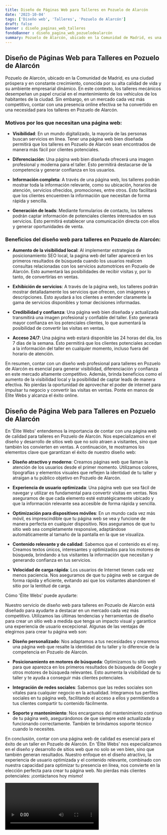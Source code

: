 ```yaml
---
title: Diseño de Páginas Web para Talleres en Pozuelo de Alarcón
date: '2023-10-04'
tags: ['Diseño web', 'Talleres', 'Pozuelo de Alarcón']
draft: false
banner : diseño_paginas_web_talleres
fondoBanner : diseño_pagina_web_pozuelodealarcón
summary: Pozuelo de Alarcón, ubicado en la Comunidad de Madrid, es una ciudad próspera y en constante crecimiento, conocida por su alta calidad de vida y su ambiente empresarial dinámico. En este contexto, los talleres mecánicos desempeñan un papel crucial en el mantenimiento de los vehículos de los habitantes de la ciudad. Sin embargo, en un mercado cada vez más competitivo, contar con una presencia online efectiva se ha convertido en una necesidad para los talleres en Pozuelo de Alarcón.
---
```


## Diseño de Páginas Web para Talleres en Pozuelo de Alarcón

Pozuelo de Alarcón, ubicado en la Comunidad de Madrid, es una ciudad próspera y en constante crecimiento, conocida por su alta calidad de vida y su ambiente empresarial dinámico. En este contexto, los talleres mecánicos desempeñan un papel crucial en el mantenimiento de los vehículos de los habitantes de la ciudad. Sin embargo, en un mercado cada vez más competitivo, contar con una presencia online efectiva se ha convertido en una necesidad para los talleres en Pozuelo de Alarcón.

### Motivos por los que necesitan una página web:

- **Visibilidad**: En un mundo digitalizado, la mayoría de las personas buscan servicios en línea. Tener una página web bien diseñada permitirá que los talleres en Pozuelo de Alarcón sean encontrados de manera más fácil por clientes potenciales.

- **Diferenciación**: Una página web bien diseñada ofrecerá una imagen profesional y moderna para el taller. Esto permitirá destacarse de la competencia y generar confianza en los usuarios.

- **Información completa**: A través de una página web, los talleres podrán mostrar toda la información relevante, como su ubicación, horarios de atención, servicios ofrecidos, promociones, entre otros. Esto facilitará que los clientes encuentren la información que necesitan de forma rápida y sencilla.

- **Generación de leads**: Mediante formularios de contacto, los talleres podrán captar información de potenciales clientes interesados en sus servicios. Esto permitirá establecer una comunicación directa con ellos y generar oportunidades de venta.

### Beneficios del diseño web para talleres en Pozuelo de Alarcón:

- **Aumento de la visibilidad local**: Al implementar estrategias de posicionamiento SEO local, la pagina web del taller aparecerá en los primeros resultados de búsqueda cuando los usuarios realicen consultas relacionadas con los servicios automotrices en Pozuelo de Alarcón. Esto aumentará las posibilidades de recibir visitas y, por lo tanto, de convertirlas en ventas.

- **Exhibición de servicios**: A través de la página web, los talleres podrán mostrar detalladamente los servicios que ofrecen, con imágenes y descripciones. Esto ayudará a los clientes a entender claramente la gama de servicios disponibles y tomar decisiones informadas.

- **Credibilidad y confianza**: Una página web bien diseñada y actualizada transmitirá una imagen profesional y confiable del taller. Esto generará mayor confianza en los potenciales clientes, lo que aumentará la posibilidad de convertir las visitas en ventas.

- **Acceso 24/7**: Una página web estará disponible las 24 horas del día, los 7 días de la semana. Esto permitirá que los clientes potenciales accedan a la información del taller en cualquier momento, incluso fuera del horario de atención. 

En resumen, contar con un diseño web profesional para talleres en Pozuelo de Alarcón es esencial para generar visibilidad, diferenciación y confianza en este mercado altamente competitivo. Además, brinda beneficios como el aumento de la visibilidad local y la posibilidad de captar leads de manera efectiva. No pierdas la oportunidad de aprovechar el poder de internet para impulsar tu negocio y convertir las visitas en ventas. Ponte en manos de Élite Webs y alcanza el éxito online.

<GifSeo />

<Cta />

## Diseño de Página Web para Talleres en Pozuelo de Alarcón

En 'Élite Webs' entendemos la importancia de contar con una página web de calidad para talleres en Pozuelo de Alarcón. Nos especializamos en el diseño y desarrollo de sitios web que no solo atraen a visitantes, sino que también los convierten en ventas. A continuación, te mostramos los elementos clave que garantizan el éxito de nuestro diseño web:

- **Diseño atractivo y moderno**: Creamos páginas web que llaman la atención de los usuarios desde el primer momento. Utilizamos colores, tipografías y elementos visuales que reflejen la identidad de tu taller y atraigan a tu público objetivo en Pozuelo de Alarcón.

- **Experiencia de usuario optimizada**: Una página web que sea fácil de navegar y utilizar es fundamental para convertir visitas en ventas. Nos aseguramos de que cada elemento esté estratégicamente ubicado y que la información relevante sea accesible de forma rápida y sencilla.

- **Optimización para dispositivos móviles**: En un mundo cada vez más móvil, es imprescindible que tu página web se vea y funcione de manera perfecta en cualquier dispositivo. Nos aseguramos de que tu sitio web sea completamente responsive, adaptándose automáticamente al tamaño de la pantalla en la que se visualiza.

- **Contenido relevante y de calidad**: Sabemos que el contenido es el rey. Creamos textos únicos, interesantes y optimizados para los motores de búsqueda, brindando a tus visitantes la información que necesitan y generando confianza en tus servicios.

- **Velocidad de carga rápida**: Los usuarios de Internet tienen cada vez menos paciencia. Nos aseguramos de que tu página web se cargue de forma rápida y eficiente, evitando así que los visitantes abandonen el sitio por la lentitud de carga.

Cómo 'Élite Webs' puede ayudarte:

Nuestro servicio de diseño web para talleres en Pozuelo de Alarcón está diseñado para ayudarte a destacar en un mercado cada vez más competitivo. Utilizamos las últimas tendencias y herramientas de diseño para crear un sitio web a medida que tenga un impacto visual y garantice una experiencia de usuario excepcional. Algunas de las ventajas de elegirnos para crear tu página web son:

- **Diseño personalizado**: Nos adaptamos a tus necesidades y crearemos una página web que resalte la identidad de tu taller y lo diferencie de la competencia en Pozuelo de Alarcón.

- **Posicionamiento en motores de búsqueda**: Optimizamos tu sitio web para que aparezca en los primeros resultados de búsqueda de Google y otros motores de búsqueda relevantes. Esto aumenta la visibilidad de tu taller y te ayuda a conseguir más clientes potenciales.

- **Integración de redes sociales**: Sabemos que las redes sociales son vitales para cualquier negocio en la actualidad. Integramos tus perfiles sociales en tu página web, facilitando el acceso a ellos y permitiendo a tus clientes compartir tu contenido fácilmente.

- **Soporte y mantenimiento**: Nos encargamos del mantenimiento continuo de tu página web, asegurándonos de que siempre esté actualizada y funcionando correctamente. También te brindamos soporte técnico cuando lo necesites.

En conclusión, contar con una página web de calidad es esencial para el éxito de un taller en Pozuelo de Alarcón. En 'Élite Webs' nos especializamos en el diseño y desarrollo de sitios web que no solo se ven bien, sino que también generan resultados. Nuestro enfoque en el diseño atractivo, la experiencia de usuario optimizada y el contenido relevante, combinado con nuestra capacidad para optimizar tu presencia en línea, nos convierte en la elección perfecta para crear tu página web. No pierdas más clientes potenciales: ¡contáctanos hoy mismo!

<Video />

<CtaBot job='Talleres' city='Pozuelo de Alarcón'/>

<Gmaps query='Pozuelo de Alarcón+españa+maps' />